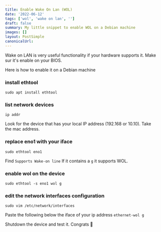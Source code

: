 ```yaml
---
title: Enable Wake On Lan (WOL)
date: '2022-06-12'
tags: ['wol', 'wake on lan', '']
draft: false
summary: My little snippet to enable WOL on a Debian machine
images: []
layout: PostSimple
canonicalUrl:
---
```


Wake on LAN is very useful functionality if your hardware supports it.
Make sur it's enable on your BIOS.

Here is how to enable it on a Debian machine

### install ethtool

```
sudo apt install ethtool
```

### list network devices

```
ip addr
```

Look for the device that has your local IP address (192.168 or 10.10). Take the mac address.

### replace eno1 with your iface

```
sudo ethtool eno1
```

Find `Supports Wake-on line`
If it contains a `g` it supports WOL.

### enable wol on the device

```
sudo ethtool -s eno1 wol g
```

### edit the network interfaces configuration

```
sudo vim /etc/network/interfaces
```

Paste the following below the iface of your ip address
`ethernet-wol g`

Shutdown the device and test it. Congrats 🎉
